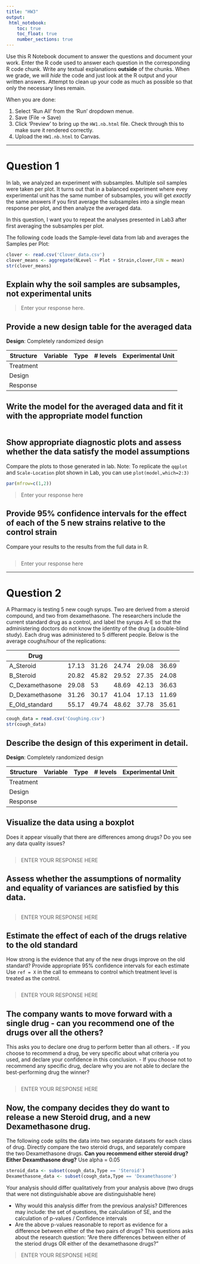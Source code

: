 ```yaml
---
title: "HW3"
output: 
 html_notebook:
    toc: true
    toc_float: true
    number_sections: true
---
```

Use this R Notebook document to answer the questions and document your work. 
Enter the R code used to answer each question in the corresponding R code chunk. 
Write any textual explanations **outside** of the chunks. When we grade, we will *hide* the code and just look at the R output and your written answers.
Attempt to clean up your code as much as possible so that only the necessary lines remain. 

When you are done:

1. Select 'Run All' from the 'Run' dropdown menue.
2. Save (File -> Save)
3. Click 'Preview' to bring up the `HW1.nb.html` file. Check through this to make sure it rendered correctly.
4. Upload the `HW1.nb.html` to Canvas.

---

# Question 1

In lab, we analyzed an experiment with subsamples. Multiple soil samples were taken per plot.
It turns out that in a balanced experiment where evey experimental unit has the same number of subsamples,
you will get *exactly* the same answers if you first average the subsamples into a single mean response per plot,
and then analyze the averaged data.

In this question, I want you to repeat the analyses presented in Lab3 after first averaging the subsamples per plot.

The following code loads the Sample-level data from lab and averages the Samples per Plot:

```r
clover <- read.csv('Clover_data.csv')
clover_means <- aggregate(NLevel ~ Plot + Strain,clover,FUN = mean)
str(clover_means)
```

## Explain why the soil samples are subsamples, not experimental units

> Enter your response here.

## Provide a new design table for the averaged data

**Design**: Completely randomized design

| Structure | Variable | Type | # levels | Experimental Unit |
|-----------|----------|------|----------|-------------------|
| Treatment |          |      |          |                   |
| Design    |          |      |          |                   |
| Response  |          |      |          |                   |

## Write the model for the averaged data and fit it with the appropriate model function
```r

```

## Show appropriate diagnostic plots and assess whether the data satisfy the model assumptions
Compare the plots to those generated in lab.
Note: To replicate the `qqplot` and `Scale-Location` plot shown in Lab, you can use `plot(model,which=2:3)`
```r
par(mfrow=c(1,2))
```

> Enter your response here

## Provide 95% confidence intervals for the effect of each of the 5 new strains relative to the control strain
Compare your results to the results from the full data in R.
```r

```

> Enter your response here


---

# Question 2
A Pharmacy is testing 5 new cough syrups. Two are derived from a steroid compound, and two from dexamethasone. 
The researchers include the current standard drug as a control, and label the syrups A-E so that the administering doctors do not
know the identity of the drug (a double-blind study). Each drug was administered to 5 different people. 
Below is the average coughs/hour of the replications:

| Drug            |       |       |       |       |       |
|-----------------|-------|-------|-------|-------|-------|
| A_Steroid       | 17.13 | 31.26 | 24.74 | 29.08 | 36.69 |
| B_Steroid       | 20.82 | 45.82 | 29.52 | 27.35 | 24.08 |
| C_Dexamethasone | 29.08 | 53    | 48.69 | 42.13 | 36.63 |
| D_Dexamethasone | 31.26 | 30.17 | 41.04 | 17.13 | 11.69 |
| E_Old_standard  | 55.17 | 49.74 | 48.62 | 37.78 | 35.61 |

```r
cough_data = read.csv('Coughing.csv')
str(cough_data)
```

## Describe the design of this experiment in detail.

**Design**: Completely randomized design

| Structure | Variable | Type        | # levels | Experimental Unit |
|-----------|----------|-------------|----------|-------------------|
| Treatment |          |             |          |                   |
| Design    |          |             |          |                   |
| Response  |          |             |          |                   |

## Visualize the data using a boxplot
Does it appear visually that there are differences among drugs? Do you see any data quality issues?
```r

```

> ENTER YOUR RESPONSE HERE

## Assess whether the assumptions of normality and equality of variances are satisfied by this data.
```r
```

> ENTER YOUR RESPONSE HERE

## Estimate the effect of each of the drugs relative to the old standard 
How strong is the evidence that any of the new drugs improve on the old standard?
Provide appropriate 95% confidence intervals for each estimate
Use `ref = X` in the call to emmeans to control which treatment level is treated as the control.
```r

```

> ENTER YOUR RESPONSE HERE

## The company wants to move forward with a single drug - can you recommend one of the drugs over all the others?
This asks you to declare one drug to perform better than all others. 
- If you choose to recommend a drug, be very specific about what criteria you used, and declare your confidence in this conclusion.
- If you choose not to recommend any specific drug, declare why you are not able to declare the best-performing drug the winner?
```r

```

> ENTER YOUR RESPONSE HERE

## Now, the company decides they do want to release a new Steroid drug, and a new Dexamethasone drug. 
The following code splits the data into two separate datasets for each class of drug.
Directly compare the two steroid drugs, and separately compare the two Dexamethasone drugs. 
**Can you recommend either steroid drug? Either Dexamthasone drug?**
Use alpha = 0.05
```r
steroid_data <- subset(cough_data,Type == 'Steroid')
Dexamethasone_data <- subset(cough_data,Type == 'Dexamethasone')

```
Your analysis should differ qualitatively from your analysis above (two drugs that were not distinguishable above are distinguishable here)

- Why would this analysis differ from the previous analysis? Differences may include: the set of questions, the calculation of SE, and the calculation of p-values / Confidence intervals
- Are the above p-values reasonable to report as evidence for a difference between either of the two pairs of drugs? This questions asks about the research question: "Are there differences between either of the steriod drugs OR either of the dexamethasone drugs?"

> ENTER YOUR RESPONSE HERE


